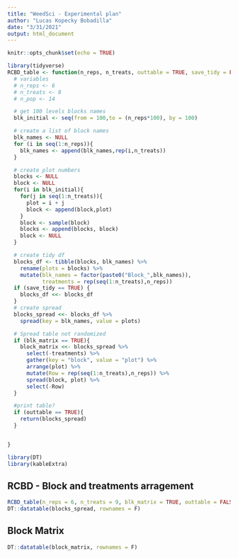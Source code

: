 ```yaml
---
title: "WeedSci - Experimental plan"
author: "Lucas Kopecky Bobadilla"
date: "3/31/2021"
output: html_document
---
```


```r
knitr::opts_chunk$set(echo = TRUE)
```



```r
library(tidyverse)
RCBD_table <- function(n_reps, n_treats, outtable = TRUE, save_tidy = FALSE, blk_matrix = FALSE) {
  # variables
  # n_reps <- 6
  # n_treats <- 8
  # n_pop <- 14

  # get 100 levels blocks names
  blk_initial <- seq(from = 100,to = (n_reps*100), by = 100)

  # create a list of block names
  blk_names <- NULL
  for (i in seq(1:n_reps)){
    blk_names <- append(blk_names,rep(i,n_treats))
  }

  # create plot numbers
  blocks <- NULL
  block <- NULL
  for(i in blk_initial){
    for(j in seq(1:n_treats)){
      plot = i + j
      block <- append(block,plot)
    }
    block <- sample(block)
    blocks <- append(blocks, block)
    block <- NULL
  }

  # create tidy df
  blocks_df <- tibble(blocks, blk_names) %>%
    rename(plots = blocks) %>%
    mutate(blk_names = factor(paste0("Block_",blk_names)),
           treatments = rep(seq(1:n_treats),n_reps))
  if (save_tidy == TRUE) {
    blocks_df <<- blocks_df
  }
  # create spread
  blocks_spread <<- blocks_df %>%
    spread(key = blk_names, value = plots)

  # Spread table not randomized
  if (blk_matrix == TRUE){
    block_matrix <<- blocks_spread %>%
      select(-treatments) %>%
      gather(key = "block", value = "plot") %>%
      arrange(plot) %>%
      mutate(Row = rep(seq(1:n_treats),n_reps)) %>%
      spread(block, plot) %>%
      select(-Row)
  }

  #print table?
  if (outtable == TRUE){
    return(blocks_spread)
  }


}
```


```r
library(DT)
library(kableExtra)
```

## RCBD - Block and treatments arragement

```r
RCBD_table(n_reps = 6, n_treats = 9, blk_matrix = TRUE, outtable = FALSE)
DT::datatable(blocks_spread, rownames = F)

```

## Block Matrix

```r
DT::datatable(block_matrix, rownames = F)
```

